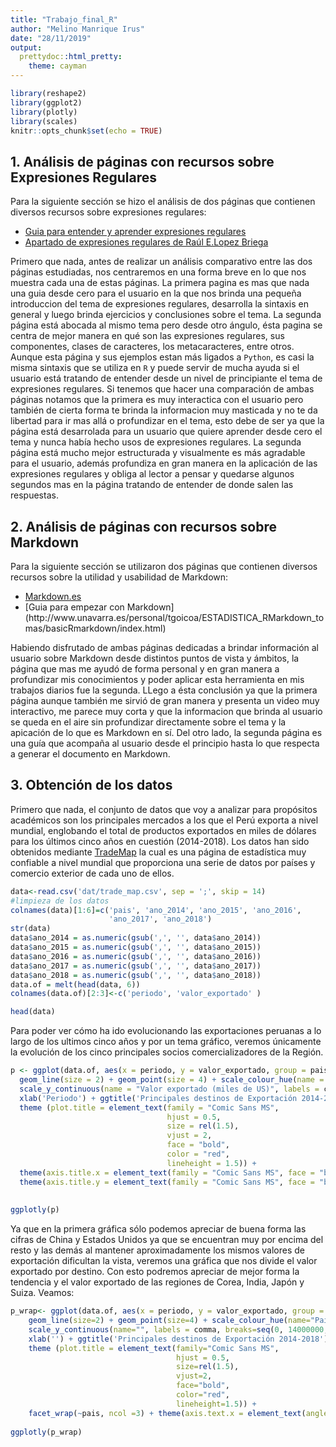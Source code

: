 ```yaml
---
title: "Trabajo_final_R"
author: "Melino Manrique Irus"
date: "28/11/2019"
output:
  prettydoc::html_pretty:
    theme: cayman
---
```


```r

library(reshape2)
library(ggplot2)
library(plotly)
library(scales)
knitr::opts_chunk$set(echo = TRUE)
```

## 1. Análisis de páginas con recursos sobre Expresiones Regulares

Para la siguiente sección se hizo el análisis de dos páginas que contienen diversos recursos sobre expresiones regulares: 

* [Guia para entender y aprender expresiones regulares](https://www.adictosaltrabajo.com/2015/01/29/regexsam/)
* [Apartado de expresiones regulares de Raúl E.Lopez Briega](https://relopezbriega.github.io/blog/2015/07/19/expresiones-regulares-con-python/)

Primero que nada, antes de realizar un análisis comparativo entre las dos páginas estudiadas, nos centraremos en una forma breve en lo que nos muestra cada una de estas páginas. La primera pagina es mas que nada una guia desde cero para el usuario en la que nos brinda una pequeña introduccion del tema de expresiones regulares, desarrolla la sintaxis en general y luego brinda ejercicios y conclusiones sobre el tema.
La segunda página está abocada al mismo tema pero desde otro ángulo, ésta pagina se centra de mejor manera en qué son las expresiones regulares, sus componentes, clases de caracteres, los metacaracteres, entre otros. 
Aunque esta página y sus ejemplos estan más ligados a `Python`, es casi la misma sintaxis que se utiliza en `R` y puede servir de mucha ayuda si el usuario está tratando de entender desde un nivel de principiante el tema de expresiones regulares. 
Si tenemos que hacer una comparación de ambas páginas notamos que la primera es muy interactica con el usuario pero también de cierta forma te brinda la informacion muy masticada y no te da libertad para ir mas allá o profundizar en el tema, esto debe de ser ya que la página está desarrolada para un usuario que quiere aprender desde cero el tema y nunca había hecho usos de expresiones regulares. 
La segunda página está mucho mejor estructurada y visualmente es más agradable para el usuario, además profundiza en gran manera en la aplicación de las expresiones regulares y obliga al lector a pensar y quedarse algunos segundos mas en la página tratando de entender de donde salen las respuestas.


## 2. Análisis de páginas con recursos sobre Markdown

Para la siguiente sección se utilizaron dos páginas que contienen diversos recursos sobre la utilidad y usabilidad de Markdown:

* [Markdown.es](https://markdown.es/)
* [Guia para empezar con Markdown] (http://www.unavarra.es/personal/tgoicoa/ESTADISTICA_RMarkdown_tomas/basicRmarkdown/index.html)

Habiendo disfrutado de ambas páginas dedicadas a brindar información al usuario sobre Markdown desde distintos puntos de vista y ámbitos, la página que mas me ayudó de forma personal y en gran manera a profundizar mis conocimientos y poder aplicar esta herramienta en mis trabajos diarios fue la segunda. LLego a ésta conclusión ya que la primera página aunque también me sirvió de gran manera y presenta un video muy interactivo, me parece muy corta y que la informacion que brinda al usuario se queda en el aire sin profundizar directamente sobre el tema y la apicación de lo que es Markdown en sí. Del otro lado, la segunda página es una guía que acompaña al usuario desde el principio hasta lo que respecta a generar el documento en Markdown.


## 3. Obtención de los datos

Primero que nada, el conjunto de datos que voy a analizar para propósitos académicos son los principales mercados a los que el Perú exporta a nivel mundial, englobando el total de productos exportados en miles de dólares para los últimos cinco años en cuestión (2014-2018). 
Los datos han sido obtenidos mediante [TradeMap]('https://www.trademap.org/') la cual es una página de estadística muy confiable a nivel mundial que proporciona una serie de datos por países y comercio exterior de cada uno de ellos.



```r
data<-read.csv('dat/trade_map.csv', sep = ';', skip = 14)
#limpieza de los datos
colnames(data)[1:6]=c('pais', 'ano_2014', 'ano_2015', 'ano_2016',
                      'ano_2017', 'ano_2018')
str(data)
data$ano_2014 = as.numeric(gsub(',', '', data$ano_2014))
data$ano_2015 = as.numeric(gsub(',', '', data$ano_2015))
data$ano_2016 = as.numeric(gsub(',', '', data$ano_2016))
data$ano_2017 = as.numeric(gsub(',', '', data$ano_2017))
data$ano_2018 = as.numeric(gsub(',', '', data$ano_2018))
data.of = melt(head(data, 6))
colnames(data.of)[2:3]<-c('periodo', 'valor_exportado' )
```

```r
head(data)
```


Para poder ver cómo ha ido evolucionando las exportaciones peruanas a lo largo de los ultimos cinco años y por un tema gráfico, veremos únicamente la evolución de los cinco principales socios comercializadores de la Región.

```r

p <- ggplot(data.of, aes(x = periodo, y = valor_exportado, group = pais, color = pais)) + 
  geom_line(size = 2) + geom_point(size = 4) + scale_colour_hue(name = "Paises", l = 30) + 
  scale_y_continuous(name = "Valor exportado (miles de US)", labels = comma, breaks =seq (0, 14000000, 2000000)) + 
  xlab('Periodo') + ggtitle('Principales destinos de Exportación 2014-2018') + 
  theme (plot.title = element_text(family = "Comic Sans MS",
                                   hjust = 0.5,
                                   size = rel(1.5),
                                   vjust = 2,
                                   face = "bold", 
                                   color = "red", 
                                   lineheight = 1.5)) + 
  theme(axis.title.x = element_text(family = "Comic Sans MS", face = "bold", vjust = -0.5, colour = "brown", size = rel(1.2))) +
  theme(axis.title.y = element_text(family = "Comic Sans MS", face = "bold", vjust = -0.5, colour = "blue", size = rel(1.2)))
  
  
ggplotly(p)
```

Ya que en la primera gráfica sólo podemos apreciar de buena forma las cifras de China y Estados Unidos ya que se encuentran muy por encima del resto y las demás al mantener aproximadamente los mismos valores de exportación dificultan la vista, veremos una gráfica que nos divide el valor exportado por destino.
Con esto podremos apreciar de mejor forma la tendencia y el valor exportado de las regiones de Corea, India, Japón y Suiza. Veamos:

```r
p_wrap<- ggplot(data.of, aes(x = periodo, y = valor_exportado, group = pais, color = pais)) + 
    geom_line(size=2) + geom_point(size=4) + scale_colour_hue(name="Paises", l=30) + 
    scale_y_continuous(name="", labels = comma, breaks=seq(0, 14000000, 2000000)) + 
    xlab('') + ggtitle('Principales destinos de Exportación 2014-2018') + 
    theme (plot.title = element_text(family="Comic Sans MS",
                                     hjust = 0.5,
                                     size=rel(1.5),
                                     vjust=2,
                                     face="bold", 
                                     color="red", 
                                     lineheight=1.5)) + 
    facet_wrap(~pais, ncol =3) + theme(axis.text.x = element_text(angle = 50, hjust = 1))
 
ggplotly(p_wrap)
```




